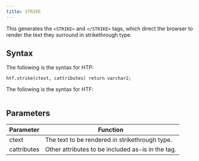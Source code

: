 ```yaml
---
title: STRIKE
---
```


This generates the `<STRIKE>` and `</STRIKE>` tags, which direct the browser to render the text they surround in strikethrough type.

## Syntax

The following is the syntax for HTP:
```
htf.strike(ctext, cattributes) return varchar2;
```

The following is the syntax for HTF:
```

```

## Parameters

| Parameter | Function |
| --------- | -------- |
| ctext | The text to be rendered in strikethrough type. |
| cattributes | Other attributes to be included as-is in the tag. |